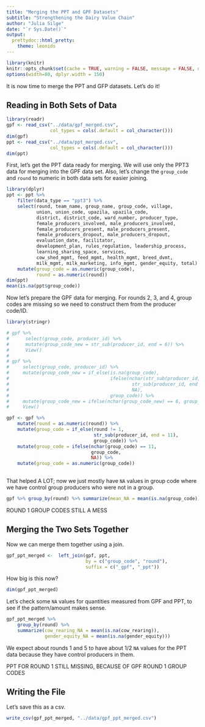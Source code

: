 ```yaml
---
title: "Merging the PPT and GPF Datasets"
subtitle: "Strengthening the Dairy Value Chain"
author: "Julia Silge"
date: "`r Sys.Date()`"
output:
  prettydoc::html_pretty:
    theme: leonids
---
```


```r
library(knitr)
knitr::opts_chunk$set(cache = TRUE, warning = FALSE, message = FALSE, dpi = 180)
options(width=80, dplyr.width = 150)
```

It is now time to merge the PPT and GFP datasets. Let's do it!

## Reading in Both Sets of Data

```r
library(readr)
gpf <- read_csv("../data/gpf_merged.csv", 
                col_types = cols(.default = col_character()))
dim(gpf)
ppt <- read_csv("../data/ppt_merged.csv", 
                col_types = cols(.default = col_character()))
dim(ppt)
```

First, let's get the PPT data ready for merging. We will use only the PPT3 data for merging into the GPF data set. Also, let's change the `group_code` and `round` to numeric in both data sets for easier joining.

```r
library(dplyr)
ppt <- ppt %>%
    filter(data_type == "ppt3") %>%
    select(round, team_name, group_name, group_code, village, 
           union, union_code, upazila, upazila_code, 
           district, district_code, ward_number, producer_type,
           female_producers_involved, male_producers_involved,
           female_producers_present, male_producers_present,
           female_producers_dropout, male_producers_dropout,
           evaluation_date, facilitator,
           development_plan, rules_regulation, leadership_process,
           learning_sharing_space, services,
           cow_shed_mgmt, feed_mgmt, health_mgmt, breed_dvmt,
           milk_mgmt, milk_marketing, info_mgmt, gender_equity, total) %>%
    mutate(group_code = as.numeric(group_code),
           round = as.numeric(round))
dim(ppt)
mean(is.na(ppt$group_code))
```

Now let's prepare the GPF data for merging. For rounds 2, 3, and 4, group codes are missing so we need to construct them from the producer code/ID.

```r
library(stringr)

# gpf %>% 
#      select(group_code, producer_id) %>% 
#      mutate(group_code_new = str_sub(producer_id, end = 6)) %>% 
#      View()
# 
# gpf %>% 
#     select(group_code, producer_id) %>% 
#     mutate(group_code_new = if_else(is.na(group_code),
#                                     ifelse(nchar(str_sub(producer_id, end = 6)) == 6, 
#                                             str_sub(producer_id, end = 6),
#                                             NA),
#                                     group_code)) %>%
#     mutate(group_code_new = ifelse(nchar(group_code_new) == 6, group_code_new, NA)) %>%
#     View()

gpf <- gpf %>% 
    mutate(round = as.numeric(round)) %>%
    mutate(group_code = if_else(round != 1,
                                str_sub(producer_id, end = 11), 
                                group_code)) %>%
    mutate(group_code = ifelse(nchar(group_code) == 11,
                               group_code,
                               NA)) %>%
    mutate(group_code = as.numeric(group_code))
    
```

That helped A LOT; now we just mostly have `NA` values in group code where we have control group producers who were not in a group.

```r
gpf %>% group_by(round) %>% summarize(mean_NA = mean(is.na(group_code)))
```

ROUND 1 GROUP CODES STILL A MESS

## Merging the Two Sets Together

Now we can merge them together using a join.

```r
gpf_ppt_merged <-  left_join(gpf, ppt, 
                             by = c("group_code", "round"),
                             suffix = c("_gpf", "_ppt"))
```

How big is this now?

```r
dim(gpf_ppt_merged)
```

Let's check some `NA` values for quantities measured from GPF and PPT, to see if the pattern/amount makes sense.

```r
gpf_ppt_merged %>% 
    group_by(round) %>% 
    summarize(cow_rearing_NA = mean(is.na(cow_rearing)),
              gender_equity_NA = mean(is.na(gender_equity)))
```

We expect about rounds 1 and 5 to have about 1/2 `NA` values for the PPT data because they have control producers in them.

PPT FOR ROUND 1 STILL MISSING, BECAUSE OF GPF ROUND 1 GROUP CODES


## Writing the File

Let's save this as a csv.

```r
write_csv(gpf_ppt_merged, "../data/gpf_ppt_merged.csv")
```

